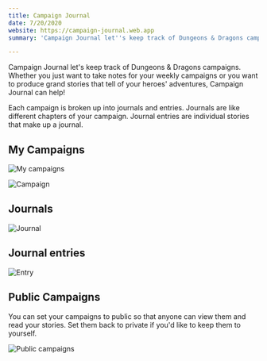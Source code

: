 ```yaml
---
title: Campaign Journal
date: 7/20/2020
website: https://campaign-journal.web.app
summary: 'Campaign Journal let''s keep track of Dungeons & Dragons campaigns. '

---
```

Campaign Journal let's keep track of Dungeons & Dragons campaigns. Whether you just want to take notes for your weekly campaigns or you want to produce grand stories that tell of your heroes' adventures, Campaign Journal can help!

Each campaign is broken up into journals and entries. Journals are like different chapters of your campaign. Journal entries are individual stories that make up a journal.

## My Campaigns

![My campaigns](../uploads/my-campaigns.png)

![Campaign](../uploads/campaign.png)

## Journals

![Journal](../uploads/journal.png)

## Journal entries

![Entry](../uploads/entry.png)

## Public Campaigns

You can set your campaigns to public so that anyone can view them and read your stories. Set them back to private if you'd like to keep them to yourself.

![Public campaigns](../uploads/public-campaigns.png)